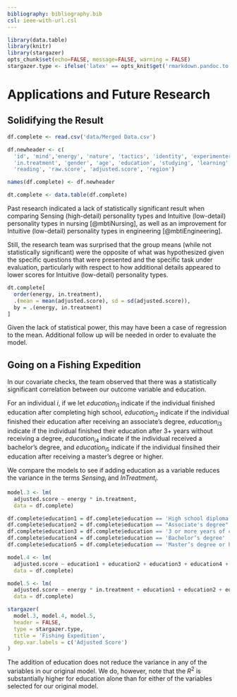 ```yaml
---
bibliography: bibliography.bib
csl: ieee-with-url.csl
---
```


```r
library(data.table)
library(knitr)
library(stargazer)
opts_chunk$set(echo=FALSE, message=FALSE, warning = FALSE)
stargazer.type <- ifelse('latex' == opts_knit$get('rmarkdown.pandoc.to'), 'latex', 'html')
```

# Applications and Future Research

## Solidifying the Result

```r
df.complete <- read.csv('data/Merged Data.csv')

df.newheader <- c(
  'id', 'mind','energy', 'nature', 'tactics', 'identity', 'experimenter',
  'in.treatment', 'gender', 'age', 'education', 'studying', 'learning',
  'reading', 'raw.score', 'adjusted.score', 'region')

names(df.complete) <- df.newheader

dt.complete <- data.table(df.complete)
```

Past research indicated a lack of statistically significant result when comparing Sensing (high-detail) personality types and Intuitive (low-detail) personality types in nursing [@mbtiNursing], as well as an improvement for Intuitive (low-detail) personality types in engineering [@mbtiEngineering].

Still, the research team was surprised that the group means (while not statistically significant) were the opposite of what was hypothesized given the specific questions that were presented and the specific task under evaluation, particularly with respect to how additional details appeared to lower scores for Intuitive (low-detail) personality types.

```r
dt.complete[
  order(energy, in.treatment),
  .(mean = mean(adjusted.score), sd = sd(adjusted.score)),
  by = .(energy, in.treatment)
]
```

Given the lack of statistical power, this may have been a case of regression to the mean. Additional follow up will be needed in order to evaluate the model.

## Going on a Fishing Expedition

In our covariate checks, the team observed that there was a statistically significant correlation between our outcome variable and education. 

For an individual $i$, if we let $education_{i1}$ indicate if the individual finished education after completing high school, $education_{i2}$ indicate if the individual finished their education after receiving an associate's degree, $education_{i3}$ indicate if the individual finished their education after 3+ years without receiving a degree, $education_{i4}$ indicate if the individual received a bachelor's degree, and $education_{i5}$ indicate if the individual finsihed their education after receiving a master's degree or higher.

We compare the models to see if adding education as a variable reduces the variance in the terms $Sensing_i$ and $InTreatment_i$.


```r
model.3 <- lm(
  adjusted.score ~ energy * in.treatment,
  data = df.complete)

df.complete$education1 = df.complete$education == 'High school diploma or GED'
df.complete$education2 = df.complete$education == "Associate's degree"
df.complete$education3 = df.complete$education == '3 or more years of college, no Bachelor’s or Master’s degree'
df.complete$education4 = df.complete$education == 'Bachelor’s degree'
df.complete$education5 = df.complete$education == 'Master’s degree or higher'

model.4 <- lm(
  adjusted.score ~ education1 + education2 + education3 + education4 + education5,
  data = df.complete)

model.5 <- lm(
  adjusted.score ~ energy * in.treatment + education1 + education2 + education3 + education4 + education5,
  data = df.complete)

stargazer(
  model.3, model.4, model.5,
  header = FALSE,
  type = stargazer.type,
  title = 'Fishing Expedition',
  dep.var.labels = c('Adjusted Score')
)
```

The addition of education does not reduce the variance in any of the variables in our original model. We do, however, note that the $R^2$ is substantially higher for education alone than for either of the variables selected for our original model. 